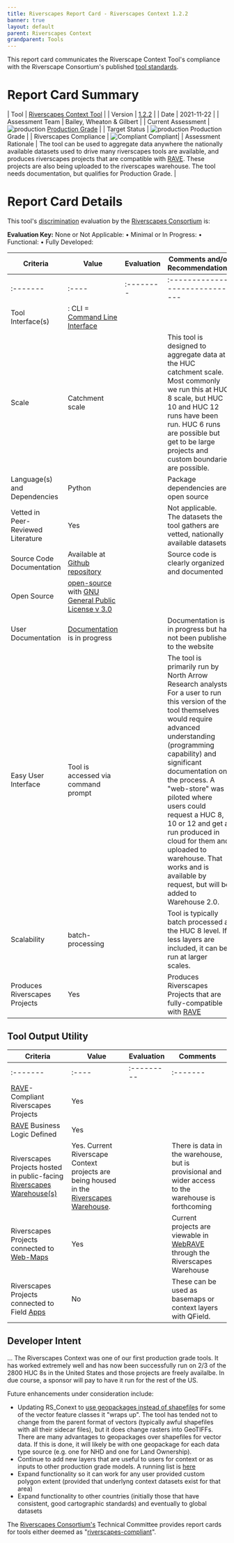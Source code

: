 ```yaml
---
title: Riverscapes Report Card - Riverscapes Context 1.2.2
banner: true
layout: default
parent: Riverscapes Context
grandparent: Tools
---
```


This report card communicates the Riverscape Context Tool's compliance with the Riverscape Consortium's published [tool standards](https://riverscapes.net/Tools).

# Report Card Summary

| Tool | [Riverscapes Context Tool](https://tools.riverscapes.net/rscontext) |
| Version | [1.2.2](https://github.com/Riverscapes/riverscapes-tools/tree/master/packages/rscontext) |
| Date | 2021-11-22 |
| Assessment Team | Bailey, Wheaton & Gilbert |
| Current Assessment | ![production](https://raw.githubusercontent.com/Riverscapes/riverscapes-website/master/assets/images/tools/grade/TRL_6_32p.png) [Production Grade](https://riverscapes.net/Tools/#tool-grade) |
| Target Status | ![production](https://raw.githubusercontent.com/Riverscapes/riverscapes-website/master/assets/images/tools/grade/TRL_6_32p.png) Production Grade |
| Riverscapes Compliance | ![Compliant](https://riverscapes.net/assets/images/rc/RiverscapesCompliant_24.png) Compliant|
| Assessment Rationale | The tool can be used to aggregate data anywhere the nationally available datasets used to drive many riverscapes tools are available, and produces riverscapes projects that are compatible with [RAVE](https://rave.riverscapes.net). These projects are also being uploaded to the riverscapes warehouse. The tool needs documentation, but qualifies for Production Grade. |


# Report Card Details

This tool's [discrimination](https://riverscapes.net/Tools/#model-discrimination) evaluation by the [Riverscapes Consortium](https://riverscapes.net) is:

**Evaluation Key:**
None or Not Applicable: <i class="fa fa-battery-empty" aria-hidden="true"></i> •
Minimal or In Progress: <i class="fa fa-battery-quarter" aria-hidden="true"></i> •
Functional: <i class="fa fa-battery-half" aria-hidden="true"></i> •
Fully Developed: <i class="fa fa-battery-full" aria-hidden="true"></i>  

| Criteria | Value | Evaluation | Comments and/or Recommendations |
|----------|-------|------------|---------------------------------|
| :------- | :---- | :--------  | :------------------------------ |
| Tool Interface(s) | <i class="fa fa-terminal" aria-hidden="true"></i> : CLI = [Command Line Interface](https://en.wikipedia.org/wiki/Command-line_interface) | <i class="fa fa-battery-full" aria-hidden="true"></i> |  |
| Scale | Catchment scale | <i class="fa fa-battery-full" aria-hidden="true"></i> | This tool is designed to aggregate data at the HUC catchment scale. Most commonly we run this at HUC 8 scale, but HUC 10 and HUC 12 runs have been run. HUC 6 runs are possible but get to be large projects and custom boundaries are possible. |
| Language(s) and Dependencies | Python | <i class="fa fa-battery-full" aria-hidden="true"></i> | Package dependencies are open source |
| Vetted in Peer-Reviewed Literature | Yes | <i class="fa fa-battery-full" aria-hidden="true"></i> | Not applicable. The datasets the tool gathers are vetted, nationally available datasets. |
| Source Code Documentation | Available at [Github repository](https://github.com/Riverscapes/riverscaps-tools/rscontext)<i class="fa fa-github" aria-hidden="true"></i> | <i class="fa fa-battery-full" aria-hidden="true"></i> | Source code is clearly organized and documented |
| Open Source | [open-source](https://github.com/Riverscapes/riverscaps-tools/rscontext) <i class="fa fa-github" aria-hidden="true"></i> with [GNU General Public License v 3.0](https://github.com/Riverscapes/riverscapes-tools/blob/master/LICENSE) | <i class="fa fa-battery-full" aria-hidden="true"></i> | |
| User Documentation | [Documentation](http://tools.riverscapes.net/channel/) is in progress | <i class="fa fa-battery-quarter" aria-hidden="true"></i> | Documentation is in progress but has not been published to the website |
| Easy User Interface | Tool is accessed via command prompt | <i class="fa fa-battery-quarter" aria-hidden="true"></i> | The tool is primarily run by North Arrow Research analysts. For a user to run this version of the tool themselves would require advanced understanding (programming capability) and significant documentation on the process. A "web-store" was piloted where users could request a HUC 8, 10 or 12 and get a run produced in cloud for them and uploaded to warehouse. That works and is available by request, but will be added to Warehouse 2.0. |
| Scalability | batch-processing | <i class="fa fa-battery-full" aria-hidden="true"></i> | Tool is typically batch processed at the HUC 8 level. If less layers are included, it can be run at larger scales. |
| Produces Riverscapes Projects | Yes | <i class="fa fa-battery-full" aria-hidden="true"></i> | Produces Riverscapes Projects that are fully-compatible with [RAVE](https://rave.riverscapes.net) |

## Tool Output Utility

| Criteria | Value | Evaluation | Comments |
|----------|-------|------------|----------|
| :------- | :---- | :--------- | :------- |
| [RAVE](https://rave.riverscapes.net)- Compliant Riverscapes Projects | Yes | <i class="fa fa-battery-full" aria-hidden="true"></i> | |
| [RAVE](https://rave.riverscapes.net) Business Logic Defined | Yes | <i class="fa fa-battery-full" aria-hidden="true"></i> |  |
| Riverscapes Projects hosted in public-facing [Riverscapes Warehouse(s)](https://riverscapes.net/Data_Warehouses/#warehouse-explorer-concept) | Yes. Current Riverscape Context projects are being housed in the [Riverscapes Warehouse](https://data.riverscapes.net). | <i class="fa fa-battery-half" aria-hidden="true"></i> | There is data in the warehouse, but is provisional and wider access to the warehouse is forthcoming |
| Riverscapes Projects connected to [Web-Maps](https://riverscapes.net/Data_Warehouses#web-maps) <i class="fa fa-map-o" aria-hidden="true"></i> | Yes | <i class="fa fa-battery-full" aria-hidden="true"></i> | Current projects are viewable in [WebRAVE](https://rave.riverscapes.net/Download/install_webrave.html) through the Riverscapes Warehouse |
| Riverscapes Projects connected to Field [Apps](https://riverscapes.net//Data_Warehouses#apps---pwas)  | No | <i class="fa fa-battery-quarter" aria-hidden="true"></i> | These can be used as basemaps or context layers with QField. |

## Developer Intent
...
The Riverscapes Context was one of our first production grade tools. It has worked extremely well and has now been successfully run on 2/3 of the 2800 HUC 8s in the United States and those projects are freely availalbe. In due course, a sponsor will pay to have it run for the rest of the US. 

Future enhancements under consideration include:
- Updating RS_Conext to [use geopackages instead of shapefiles](https://github.com/Riverscapes/riverscapes-tools/issues/135) for some of the vector feature classes it "wraps up". The tool has tended not to change from the parent format of vectors (typically awful shapefiles with all their sidecar files), but it does change rasters into GeoTIFFs. There are many advantages to geopackages over shapefiles for vector data. If this is done, it will likely be with one geopackage for each data type source (e.g. one for NHD and one for Land Ownership). 
- Continue to add new layers that are useful to users for context or as inputs to other production grade models. A running list is [here]( https://github.com/Riverscapes/riverscapes-tools/issues?q=is%3Aopen+is%3Aissue+label%3Aenhancement+label%3Apkg%3ARS-Context)
- Expand functionality so it can work for any user provided custom polygon extent (provided that underlyng context datasets exist for that area)
- Expand functionality to other countries (initially those that have consistent, good cartographic standards) and eventually to global datasets



<a href="https://riverscapes.net"></a>
The [Riverscapes Consortium's](https://riverscapes.net) Technical Committee provides report cards for tools either deemed as "[riverscapes-compliant](https://riverscapes.net/Tools/#riverscapes-compliant)".
